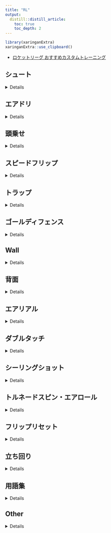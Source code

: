 ```yaml
---
title: "RL"
output: 
  distill::distill_article:
    toc: true
    toc_depth: 2
---
```


```r
library(xaringanExtra)
xaringanExtra::use_clipboard()
```


- [ロケットリーグ おすすめカスタムトレーニング](https://embrems-game.com/gamememo/12/)

## シュート

<details>

- [【Yuhiのロケットリーグ講座 Part 1】鋭く強く！シュートの打ち方 地上編](https://youtu.be/xf6UJ7Tkziw)

<!-- <iframe width="560" height="315" src="https://www.youtube.com/embed/xf6UJ7Tkziw" title="YouTube video player" frameborder="0" allow="accelerometer; autoplay; clipboard-write; encrypted-media; gyroscope; picture-in-picture" allowfullscreen></iframe> -->

</details>


## エアドリ

<details>

- [【ロケットリーグ】エアドリ完全攻略［入門用］3stepでエアドリブルというテクニックを習得しよう !!【Rocket League】](https://youtu.be/7_6F8O2zVgo)
- カスタムコード

```
802E-AEB5-CA24-DD1C
```

<!-- <iframe width="560" height="315" src="https://www.youtube.com/embed/7_6F8O2zVgo" title="YouTube video player" frameborder="0" allow="accelerometer; autoplay; clipboard-write; encrypted-media; gyroscope; picture-in-picture" allowfullscreen></iframe> -->

- [【ロケットリーグ】エアドリ カスタムトレーニング](https://youtu.be/Y8IpgCDn1l8)
- カスタムコード

```
DFAF-A119-60F9-927C
```

<!-- <iframe width="560" height="315" src="https://www.youtube.com/embed/Y8IpgCDn1l8" title="YouTube video player" frameborder="0" allow="accelerometer; autoplay; clipboard-write; encrypted-media; gyroscope; picture-in-picture" allowfullscreen></iframe> -->


- [【ロケットリーグ】エアドリ完全攻略２［実践用］エアドリブルのチャンスを自ら作ろう！【Rocket League】](https://youtu.be/VjZ6pmTkjBE)
- カスタムコード
```
58C9-7BC4-ABB1-2DF7
```

<!-- <iframe width="560" height="315" src="https://www.youtube.com/embed/VjZ6pmTkjBE" title="YouTube video player" frameborder="0" allow="accelerometer; autoplay; clipboard-write; encrypted-media; gyroscope; picture-in-picture" allowfullscreen></iframe> -->


- [【RocketLeague】エアドリとかの切り離しのコツ教えたる【弁護士】](https://youtu.be/aXoLsRQPBr4)

<!-- <iframe width="560" height="315" src="https://www.youtube.com/embed/aXoLsRQPBr4" title="YouTube video player" frameborder="0" allow="accelerometer; autoplay; clipboard-write; encrypted-media; gyroscope; picture-in-picture" allowfullscreen></iframe> -->

- [【解説】エアドリのマジでちょっとしたコツ【RocketLeague】](https://youtu.be/aOQ1-PLq-8E)

<!-- <iframe width="560" height="315" src="https://www.youtube.com/embed/aOQ1-PLq-8E" title="YouTube video player" frameborder="0" allow="accelerometer; autoplay; clipboard-write; encrypted-media; gyroscope; picture-in-picture" allowfullscreen></iframe> -->

- [【中級者向け】実戦でエアドリを使えるようになるためには【RocketLeague】](https://youtu.be/C0ylcjpqNwQ)
- カスタムコード
```
BC0B-D18F-75AB-58D0
```

<!-- <iframe width="560" height="315" src="https://www.youtube.com/embed/C0ylcjpqNwQ" title="YouTube video player" frameborder="0" allow="accelerometer; autoplay; clipboard-write; encrypted-media; gyroscope; picture-in-picture" allowfullscreen></iframe> -->

- [【ロケットリーグ(Rocket League)】苦しんで覚えるエアドリブル(タッチ編)](https://youtu.be/DLn8BHSRC1k)

```
612C-D235-018F-2456
```

<!-- <iframe width="560" height="315" src="https://www.youtube-nocookie.com/embed/DLn8BHSRC1k" title="YouTube video player" frameborder="0" allow="accelerometer; autoplay; clipboard-write; encrypted-media; gyroscope; picture-in-picture" allowfullscreen></iframe> -->

</details>

## 頭乗せ

<details>

- [【ロケットリーグ】初心者用頭乗せトレーニング　誰でも頭乗せが出来るカスタムトレーニングを用意した‼︎【Rocket League】](https://youtu.be/1_ywhUhrwvg)
- カスタムトレーニングコード<br>
```
1148-61A7-BABB-A6BA
```

<!-- <iframe width="560" height="315" src="https://www.youtube.com/embed/1_ywhUhrwvg" title="YouTube video player" frameborder="0" allow="accelerometer; autoplay; clipboard-write; encrypted-media; gyroscope; picture-in-picture" allowfullscreen></iframe> -->


- [【ロケットリーグ講座】頭乗せシュートの打ち方【初心者向け】](https://youtu.be/WmiY_PNYeS0)

<!-- <iframe width="560" height="315" src="https://www.youtube.com/embed/WmiY_PNYeS0" title="YouTube video player" frameborder="0" allow="accelerometer; autoplay; clipboard-write; encrypted-media; gyroscope; picture-in-picture" allowfullscreen></iframe> -->


- [2021年最新【ロケットリーグ】一人でボールを運べ！頭乗せドリブルの基本【解説】](https://youtu.be/k_ghZhJVgPo)

<!-- <iframe width="560" height="315" src="https://www.youtube.com/embed/k_ghZhJVgPo" title="YouTube video player" frameborder="0" allow="accelerometer; autoplay; clipboard-write; encrypted-media; gyroscope; picture-in-picture" allowfullscreen></iframe> -->

</details>


## スピードフリップ

<details>

- [【ロケットリーグ】ファーストタッチの基礎知識！運ゲーにしない為のテクニック！（スピードフリップ含む）【Rocket League】](https://youtu.be/4AjKjHA6-0s)
- カスタムコード
```
10C9-EEE3-1B03-5FB0
```

<!-- <iframe width="560" height="315" src="https://www.youtube.com/embed/4AjKjHA6-0s" title="YouTube video player" frameborder="0" allow="accelerometer; autoplay; clipboard-write; encrypted-media; gyroscope; picture-in-picture" allowfullscreen></iframe> -->


- [【ロケットリーグ】ファーストタッチ講座(１部)【初-中級者向け】](https://youtu.be/YhtxK1RyOEY)

<!-- <iframe width="560" height="315" src="https://www.youtube.com/embed/YhtxK1RyOEY" title="YouTube video player" frameborder="0" allow="accelerometer; autoplay; clipboard-write; encrypted-media; gyroscope; picture-in-picture" allowfullscreen></iframe> -->

- [BEST SPEEDFLIP TUTORIAL (2021)](https://youtu.be/W0494Cf6WCU)

```
A503-264C-A7EB-D282
```

<!-- <iframe width="560" height="315" src="https://www.youtube-nocookie.com/embed/W0494Cf6WCU" title="YouTube video player" frameborder="0" allow="accelerometer; autoplay; clipboard-write; encrypted-media; gyroscope; picture-in-picture" allowfullscreen></iframe> -->

</details>

## トラップ

<details>

- [【ロケットリーグ】トラップトレーニング　不利な状況にしないためのテクニック‼︎【Rocket League】](https://youtu.be/opxISPGdByU)
- カスタムコード
```
C262-24F7-8693-1D55
```

<!-- <iframe width="560" height="315" src="https://www.youtube.com/embed/opxISPGdByU" title="YouTube video player" frameborder="0" allow="accelerometer; autoplay; clipboard-write; encrypted-media; gyroscope; picture-in-picture" allowfullscreen></iframe> -->

</details>

## ゴールディフェンス

<details>

- [【Yuhiのロケットリーグ講座 Part 2】目指すは鉄壁！ゴールディフェンス編](https://youtu.be/BYODm6Fp-AE)
- カスタムコード
```
0327-ABF1-E8BB-EEC1
```

<!-- <iframe width="560" height="315" src="https://www.youtube.com/embed/BYODm6Fp-AE" title="YouTube video player" frameborder="0" allow="accelerometer; autoplay; clipboard-write; encrypted-media; gyroscope; picture-in-picture" allowfullscreen></iframe> -->


- [【ロケットリーグ】シャドウディフェンスのコツを授ける。](https://youtu.be/0LwOZY5RmjA)
- カスタムコード
```
5CCE-FB29-7B05-A0B1
```
<!-- <iframe width="560" height="315" src="https://www.youtube.com/embed/0LwOZY5RmjA" title="YouTube video player" frameborder="0" allow="accelerometer; autoplay; clipboard-write; encrypted-media; gyroscope; picture-in-picture" allowfullscreen></iframe> -->

- [ランクアップするディフェンス練習【ロケットリーグ】](https://youtu.be/J1rCO8L7Uro)
- カスタムコード
```
5CB2-6D82-1B54-47B7
```
<!-- <iframe width="560" height="315" src="https://www.youtube.com/embed/J1rCO8L7Uro" title="YouTube video player" frameborder="0" allow="accelerometer; autoplay; clipboard-write; encrypted-media; gyroscope; picture-in-picture" allowfullscreen></iframe> -->


- [ランクアップするディフェンス練習2【ロケットリーグ】](https://youtu.be/638v5voviFc)
- カスタムコード
```
79EC-EC65-CA31-4561
```

<!-- <iframe width="560" height="315" src="https://www.youtube.com/embed/638v5voviFc" title="YouTube video player" frameborder="0" allow="accelerometer; autoplay; clipboard-write; encrypted-media; gyroscope; picture-in-picture" allowfullscreen></iframe> -->

- [【ロケットリーグ】バックボードディフェンスの基本](https://youtu.be/SKASgRhGrZs)

<!-- <iframe width="560" height="315" src="https://www.youtube.com/embed/SKASgRhGrZs" title="YouTube video player" frameborder="0" allow="accelerometer; autoplay; clipboard-write; encrypted-media; gyroscope; picture-in-picture" allowfullscreen></iframe> -->

</details>

## Wall

<details>

- [【ロケットリーグ】初心者用壁打ちトレーニング　壁から離れたボールにも対応するテクニック‼︎【Rocket League】＃](https://youtu.be/EGredZgRrdA)
- カスタムコード: 
```
E286-7381-024E-5793
```

<!-- <iframe width="560" height="315" src="https://www.youtube.com/embed/EGredZgRrdA" title="YouTube video player" frameborder="0" allow="accelerometer; autoplay; clipboard-write; encrypted-media; gyroscope; picture-in-picture" allowfullscreen></iframe> -->


- [壁が苦手な方へ カスタムトレーニング](https://youtu.be/jPFdIlSh0wY)
- カスタムコード
```
BA11-B5F8-5283-C658
```

<!-- <iframe width="560" height="315" src="https://www.youtube.com/embed/jPFdIlSh0wY" title="YouTube video player" frameborder="0" allow="accelerometer; autoplay; clipboard-write; encrypted-media; gyroscope; picture-in-picture" allowfullscreen></iframe> -->



- [壁が苦手な方へ➁　壁打ちカスタムトレーニング](https://youtu.be/lPNUxpcGx7U)
- カスタムコード
```
E163-0062-3BB9-AB61
```

<!-- <iframe width="560" height="315" src="https://www.youtube.com/embed/lPNUxpcGx7U" title="YouTube video player" frameborder="0" allow="accelerometer; autoplay; clipboard-write; encrypted-media; gyroscope; picture-in-picture" allowfullscreen></iframe> -->


- [【ロケットリーグ】壁の基本をマスターしよう](https://youtu.be/Cf6iG-yaYHw)
- カスタムコード
```
3CBA-47A1-95E1-217D
```

<!-- <iframe width="560" height="315" src="https://www.youtube.com/embed/Cf6iG-yaYHw" title="YouTube video player" frameborder="0" allow="accelerometer; autoplay; clipboard-write; encrypted-media; gyroscope; picture-in-picture" allowfullscreen></iframe> -->

- [壁クリア練習参考動画](https://youtu.be/eb0AAwBdn00)
- カスタムコード
```
F752-1470-BA42-1ED3
```

<!-- <iframe width="560" height="315" src="https://www.youtube.com/embed/eb0AAwBdn00" title="YouTube video player" frameborder="0" allow="accelerometer; autoplay; clipboard-write; encrypted-media; gyroscope; picture-in-picture" allowfullscreen></iframe> -->


- [Nunkiのカストレ攻略室#4　～壁着地を活かしたボールコントロール～](https://youtu.be/5ndGBY-STGk)
- カスタムコード
```
DBB9-6F02-3934-F01C
```

<!-- <iframe width="560" height="315" src="https://www.youtube.com/embed/5ndGBY-STGk" title="YouTube video player" frameborder="0" allow="accelerometer; autoplay; clipboard-write; encrypted-media; gyroscope; picture-in-picture" allowfullscreen></iframe> -->

- [【ロケットリーグ】出来たら強い！壁エアリアルを習得しよう](https://youtu.be/zMh8CHq5ZfQ)

```
26E9-3921-AD26-C31A
```

<!-- <iframe width="560" height="315" src="https://www.youtube.com/embed/zMh8CHq5ZfQ" title="YouTube video player" frameborder="0" allow="accelerometer; autoplay; clipboard-write; encrypted-media; gyroscope; picture-in-picture" allowfullscreen></iframe> -->

- [【ロケットリーグ】汎用性抜群！主に壁から使える最強のフリップをマスターしよう。](https://youtu.be/8SaNfPHS0Kc)

<!-- <iframe width="560" height="315" src="https://www.youtube.com/embed/8SaNfPHS0Kc" title="YouTube video player" frameborder="0" allow="accelerometer; autoplay; clipboard-write; encrypted-media; gyroscope; picture-in-picture" allowfullscreen></iframe> -->


- [【ロケットリーグ(Rocket League)】 猫でもわかるWall Angle Shot (= Doomsee Dish)](https://youtu.be/W8vFjiS-Hrg)

<!-- <iframe width="560" height="315" src="https://www.youtube-nocookie.com/embed/W8vFjiS-Hrg" title="YouTube video player" frameborder="0" allow="accelerometer; autoplay; clipboard-write; encrypted-media; gyroscope; picture-in-picture" allowfullscreen></iframe> -->


</details>


## 背面

<details>

- [【ロケットリーグ】初心者用背面空中トレーニング　背面は地道に覚えるものだ‼︎【Rocket League】](https://youtu.be/ILa48mO_0Fw)
- カスタムトレーニングコード: ```4AC6-447E-7202-D15E```

<!-- <iframe width="560" height="315" src="https://www.youtube.com/embed/ILa48mO_0Fw" title="YouTube video player" frameborder="0" allow="accelerometer; autoplay; clipboard-write; encrypted-media; gyroscope; picture-in-picture" allowfullscreen></iframe> -->

</details>

## エアリアル

<details>

- [【ロケットリーグ】初心者用空中トレーニング　これでエアリアルを身に付けよう‼︎【Rocket League】]()
- カスタムコード
```
353D-795C-1BEF-9EB2
```

<!-- <iframe width="560" height="315" src="https://www.youtube.com/embed/UW3EeU-sIAI" title="YouTube video player" frameborder="0" allow="accelerometer; autoplay; clipboard-write; encrypted-media; gyroscope; picture-in-picture" allowfullscreen></iframe> -->

- [【Yuhiのロケットリーグ講座 Part 3】華麗に空を飛ぼう！エアリアル・基礎編](https://youtu.be/BkmQ1MR6sYk)
- カスタムコード
```
9A77-9A1C-456D-6723
```

<!-- <iframe width="560" height="315" src="https://www.youtube.com/embed/BkmQ1MR6sYk" title="YouTube video player" frameborder="0" allow="accelerometer; autoplay; clipboard-write; encrypted-media; gyroscope; picture-in-picture" allowfullscreen></iframe> -->


- [Rocket League 中級者エアリアル講座](https://youtu.be/D4KiDHTcDd4)
- カスタムコード
```
35F4-E028-4008-18F4
```

<!-- <iframe width="560" height="315" src="https://www.youtube.com/embed/D4KiDHTcDd4" title="YouTube video player" frameborder="0" allow="accelerometer; autoplay; clipboard-write; encrypted-media; gyroscope; picture-in-picture" allowfullscreen></iframe> -->

- [【ロケットリーグ】空中制御講座【初中級者向け】](https://youtu.be/NMrpJNreG2M)

<!-- <iframe width="560" height="315" src="https://www.youtube.com/embed/NMrpJNreG2M" title="YouTube video player" frameborder="0" allow="accelerometer; autoplay; clipboard-write; encrypted-media; gyroscope; picture-in-picture" allowfullscreen></iframe> -->

- [Rings Map 2 | 100% Freestyle! | Rocket League](https://youtu.be/upmpcde_krE)

<!-- <iframe width="560" height="315" src="https://www.youtube-nocookie.com/embed/upmpcde_krE" title="YouTube video player" frameborder="0" allow="accelerometer; autoplay; clipboard-write; encrypted-media; gyroscope; picture-in-picture" allowfullscreen></iframe> -->


</details>

## ダブルタッチ

<details>

- [Rocket League　-How to Double Touch-](https://youtu.be/lDq847L8frs)
- カスタムコード
```
3534-02B8-CDD3-29D8
```
```
0CB0-16C8-DAAD-B578
```

<!-- <iframe width="560" height="315" src="https://www.youtube.com/embed/lDq847L8frs" title="YouTube video player" frameborder="0" allow="accelerometer; autoplay; clipboard-write; encrypted-media; gyroscope; picture-in-picture" allowfullscreen></iframe> -->


- [【初中級者向け】空中トレーニング解説！【DETONATOR】【ロケットリーグ】](https://youtu.be/Zv_71KQ93To)
- カスタムコード
```
B70D-49C6-C3CF-A4F2
```

<!-- <iframe width="560" height="315" src="https://www.youtube.com/embed/Zv_71KQ93To" title="YouTube video player" frameborder="0" allow="accelerometer; autoplay; clipboard-write; encrypted-media; gyroscope; picture-in-picture" allowfullscreen></iframe> -->

- [【ロケットリーグ】ダブルタッチ講座【中級者向け】](https://youtu.be/PDY-YIH-RJk)

<!-- <iframe width="560" height="315" src="https://www.youtube-nocookie.com/embed/PDY-YIH-RJk" title="YouTube video player" frameborder="0" allow="accelerometer; autoplay; clipboard-write; encrypted-media; gyroscope; picture-in-picture" allowfullscreen></iframe> -->

</details>

## シーリングショット

<details>

- [【ロケットリーグ】シーリングショットを4ステップに分けてマスターしよう！【解説】（カストレコードあり）](https://youtu.be/OXhaaGm1iMM)
- カスタムコード
```
F34E-2C68-AD8E-A71C
```

<!-- <iframe width="560" height="315" src="https://www.youtube.com/embed/OXhaaGm1iMM" title="YouTube video player" frameborder="0" allow="accelerometer; autoplay; clipboard-write; encrypted-media; gyroscope; picture-in-picture" allowfullscreen></iframe> -->

</details>

## トルネードスピン・エアロール

<details>

- [【ロケットリーグ】トルネードスピンを5STEPで完全攻略！効率的な練習方法](https://youtu.be/Il4Sg_rmPlo)
- 静止ボールタッチ

```
A3E1-92C2-8757-4195
```

- 動く空中ボールタッチ

```
FA24-B2B7-2E8E-193B
```

<!-- <iframe width="560" height="315" src="https://www.youtube.com/embed/Il4Sg_rmPlo" title="YouTube video player" frameborder="0" allow="accelerometer; autoplay; clipboard-write; encrypted-media; gyroscope; picture-in-picture" allowfullscreen></iframe> -->


- [【RocketLeague】マジで世界一簡単なエアロール解説【フリースタイル】](https://youtu.be/uQni7kdnePI)

<!-- <iframe width="560" height="315" src="https://www.youtube.com/embed/uQni7kdnePI" title="YouTube video player" frameborder="0" allow="accelerometer; autoplay; clipboard-write; encrypted-media; gyroscope; picture-in-picture" allowfullscreen></iframe> -->


- [【解説】エアロール難民の君へ【RocketLeague】](https://youtu.be/_1640Gl2hLg)

<!-- <iframe width="560" height="315" src="https://www.youtube.com/embed/_1640Gl2hLg" title="YouTube video player" frameborder="0" allow="accelerometer; autoplay; clipboard-write; encrypted-media; gyroscope; picture-in-picture" allowfullscreen></iframe> -->


- [【ロケットリーグ】フリースタイル入門　ひたすらくるくる回ってみよう！！！](https://youtu.be/zN7nRPM8X2g)

<!-- <iframe width="560" height="315" src="https://www.youtube.com/embed/zN7nRPM8X2g" title="YouTube video player" frameborder="0" allow="accelerometer; autoplay; clipboard-write; encrypted-media; gyroscope; picture-in-picture" allowfullscreen></iframe> -->


- [エアロール解説](https://youtu.be/HH7hYzfaxn4)

<!-- <iframe width="560" height="315" src="https://www.youtube.com/embed/HH7hYzfaxn4" title="YouTube video player" frameborder="0" allow="accelerometer; autoplay; clipboard-write; encrypted-media; gyroscope; picture-in-picture" allowfullscreen></iframe> -->

- [【ロケットリーグ】図解解説！ フリースタイルを始める前に知っておこう！ ボタンエアロールの知識と空中制御 ～左エアロールから見た世界～【Rocket League】](https://youtu.be/4MfMNgIxYjY)

- ワークショップ
- Speed Jump: Rings 2 - By dmc
- https://steamcommunity.com/sharedfile...

- Speed Jump: Trials 1
- https://steamcommunity.com/sharedfile...

- Lethamyr's Giant Rings Map
- https://steamcommunity.com/sharedfile...

- Lethamyr's Lava Rings
- https://steamcommunity.com/sharedfile...

- Lethamyr's Neon Heights Rings
- https://steamcommunity.com/sharedfile...

<!-- <iframe width="560" height="315" src="https://www.youtube.com/embed/4MfMNgIxYjY" title="YouTube video player" frameborder="0" allow="accelerometer; autoplay; clipboard-write; encrypted-media; gyroscope; picture-in-picture" allowfullscreen></iframe> -->

- [＜ロケットリーグ＞ PS4GCが「上手い人は何故くるくる回りながら飛ぶの？」という疑問に答えてみた 「トルネードスピンについて」](https://youtu.be/WpEovBiPUMs)

<!-- <iframe width="560" height="315" src="https://www.youtube.com/embed/WpEovBiPUMs" title="YouTube video player" frameborder="0" allow="accelerometer; autoplay; clipboard-write; encrypted-media; gyroscope; picture-in-picture" allowfullscreen></iframe> -->

- [【ロケットリーグ】空中でのボールコントロールをマスターしよう](https://youtu.be/BavM1hzoeP8)

<!-- <iframe width="560" height="315" src="https://www.youtube.com/embed/BavM1hzoeP8" title="YouTube video player" frameborder="0" allow="accelerometer; autoplay; clipboard-write; encrypted-media; gyroscope; picture-in-picture" allowfullscreen></iframe> -->

</details>

## フリップリセット

<details>

- [背面ができる人は簡単にできる！フリップリセットのカスタムトレーニング　12BC-7A98-2C95-40E6](https://youtu.be/yMRI59l4k5Q)

<!-- <iframe width="560" height="315" src="https://www.youtube.com/embed/yMRI59l4k5Q" title="YouTube video player" frameborder="0" allow="accelerometer; autoplay; clipboard-write; encrypted-media; gyroscope; picture-in-picture" allowfullscreen></iframe> -->

</details>

## 立ち回り

<details>

- [【Waveのコーチング#2】立ち回りで強くなるために！敵の動きを観察せよ！！【ロケットリーグ】【ダイヤモンド帯】](https://youtu.be/qadppr88qYw)
- カスタムコード
```
6D70-7B8F-805D-8C5B
```
```
1068-7BE9-7B9E-E23C
```

<!-- <iframe width="560" height="315" src="https://www.youtube.com/embed/qadppr88qYw" title="YouTube video player" frameborder="0" allow="accelerometer; autoplay; clipboard-write; encrypted-media; gyroscope; picture-in-picture" allowfullscreen></iframe> -->


- [【RLCS解説】世界一のチーム BDS の「逃げない」戦い方とは？【ロケットリーグ】](https://youtu.be/STvaPSeXHCs)

<!-- <iframe width="560" height="315" src="https://www.youtube.com/embed/STvaPSeXHCs" title="YouTube video player" frameborder="0" allow="accelerometer; autoplay; clipboard-write; encrypted-media; gyroscope; picture-in-picture" allowfullscreen></iframe> -->

- [【ロケットリーグ解説】ダブルスの極意【ガチ勢向け】](https://youtu.be/FuiuhTKWHd4)

<!-- <iframe width="560" height="315" src="https://www.youtube.com/embed/FuiuhTKWHd4" title="YouTube video player" frameborder="0" allow="accelerometer; autoplay; clipboard-write; encrypted-media; gyroscope; picture-in-picture" allowfullscreen></iframe> -->

- [【ロケットリーグ解説】スタンダードで勝つ方法【初・中・上級者向け】](https://youtu.be/TxR0jn3J6sg)

<!-- <iframe width="560" height="315" src="https://www.youtube.com/embed/TxR0jn3J6sg" title="YouTube video player" frameborder="0" allow="accelerometer; autoplay; clipboard-write; encrypted-media; gyroscope; picture-in-picture" allowfullscreen></iframe> -->


- [【ロケットリーグ】スタンダード(3V)各ランク帯テクニックまとめ：ブロンズ帯～チャンプ帯【Rocket League】](https://youtu.be/Zl3E7xYTbdo)

<!-- <iframe width="560" height="315" src="https://www.youtube.com/embed/Zl3E7xYTbdo" title="YouTube video player" frameborder="0" allow="accelerometer; autoplay; clipboard-write; encrypted-media; gyroscope; picture-in-picture" allowfullscreen></iframe> -->

- [【ロケットリーグ】| アジアチャンピオンによる3v3の立ち回り解説 part1　【上級者向け】](https://youtu.be/Loft2LJq4Bk)

<!-- <iframe width="560" height="315" src="https://www.youtube-nocookie.com/embed/Loft2LJq4Bk" title="YouTube video player" frameborder="0" allow="accelerometer; autoplay; clipboard-write; encrypted-media; gyroscope; picture-in-picture" allowfullscreen></iframe> -->

- [【ロケットリーグ】1v解説Part3【ダイヤ2】](https://youtu.be/G0Auq8aooFk)

<!-- <iframe width="560" height="315" src="https://www.youtube-nocookie.com/embed/G0Auq8aooFk" title="YouTube video player" frameborder="0" allow="accelerometer; autoplay; clipboard-write; encrypted-media; gyroscope; picture-in-picture" allowfullscreen></iframe> -->

</details>


## 用語集

<details>

- [【ロケットリーグ】超重要用語集2021【ランク別】](https://youtu.be/yk48AORuqZY)

<!-- <iframe width="560" height="315" src="https://www.youtube.com/embed/yk48AORuqZY" title="YouTube video player" frameborder="0" allow="accelerometer; autoplay; clipboard-write; encrypted-media; gyroscope; picture-in-picture" allowfullscreen></iframe> -->

</details>

## Other

<details>

- [【ロケットリーグ】初心者の人がやるべき練習をランクごとに解説!!!!O](https://youtu.be/_6WjToy6kf0)
- カスタムコード
```
641C-4D0B-858A-485E
```

```
3835-AFBA-7551-B77C
```

- 最速ジャンプ

```
E04E-C48A-B662-8841
```

```
F6D6-E749-4D17-484D
```

<!-- <iframe width="560" height="315" src="https://www.youtube.com/embed/_6WjToy6kf0" title="YouTube video player" frameborder="0" allow="accelerometer; autoplay; clipboard-write; encrypted-media; gyroscope; picture-in-picture" allowfullscreen></iframe> -->

- [ロケットリーグ｜小技解説｜part7｜できて当然！？いいえ、これからでも間に合う。](https://youtu.be/DAfWSpi96K0)

    - 最速ジャンプ
    - フィフティ
    - 転がしキープ

<!-- <iframe width="560" height="315" src="https://www.youtube.com/embed/DAfWSpi96K0" title="YouTube video player" frameborder="0" allow="accelerometer; autoplay; clipboard-write; encrypted-media; gyroscope; picture-in-picture" allowfullscreen></iframe> -->

- [【ロケットリーグ】ドリフトを使った切り返しのテクニック](https://youtu.be/JzYBuQtcZ6E)

<!-- <iframe width="560" height="315" src="https://www.youtube.com/embed/JzYBuQtcZ6E" title="YouTube video player" frameborder="0" allow="accelerometer; autoplay; clipboard-write; encrypted-media; gyroscope; picture-in-picture" allowfullscreen></iframe> -->

- [フリップの変なミスをなくそう！~フリップの仕組み紹介(初級編)~\[Rocket League\]](https://youtu.be/j-cYvVqDU-4)

<!-- <iframe width="560" height="315" src="https://www.youtube.com/embed/j-cYvVqDU-4" title="YouTube video player" frameborder="0" allow="accelerometer; autoplay; clipboard-write; encrypted-media; gyroscope; picture-in-picture" allowfullscreen></iframe> -->

- [超連続フリップをしよう！ ~ウェーブダッシュの仲間達~ \[ロケットリーグ\]](https://youtu.be/Mvb0r7pTUUA)

<!-- <iframe width="560" height="315" src="https://www.youtube.com/embed/Mvb0r7pTUUA" title="YouTube video player" frameborder="0" allow="accelerometer; autoplay; clipboard-write; encrypted-media; gyroscope; picture-in-picture" allowfullscreen></iframe> -->

- [地面でフリップリセット！？～ヘルジャンプのやり方～\[Rocket League\]](https://youtu.be/jcs8T-ZuPts)

<!-- <iframe width="560" height="315" src="https://www.youtube.com/embed/jcs8T-ZuPts" title="YouTube video player" frameborder="0" allow="accelerometer; autoplay; clipboard-write; encrypted-media; gyroscope; picture-in-picture" allowfullscreen></iframe> -->

- [5 BEST TRAINING PACKS FOR ANY ROCKET LEAGUE RANK/PLATFORM!](https://youtu.be/cokFQ5aE750)

<!-- <iframe width="560" height="315" src="https://www.youtube-nocookie.com/embed/cokFQ5aE750" title="YouTube video player" frameborder="0" allow="accelerometer; autoplay; clipboard-write; encrypted-media; gyroscope; picture-in-picture" allowfullscreen></iframe> -->

- Shooting Consistency

```
4912-A5C9-9A56-555D
```

- Strength & Accuracy

```
6CF3-4C0B-32B4-1AC7
```

- Defensive Backboards

```
9F09-E4D3-EAB0-69AD
```

- Ground Shots

```
6EB1-79B2-33B8-681C
```

- Ultimate Warm-Up

```
FA24-B2B7-2E8E-193B
```

</details>
